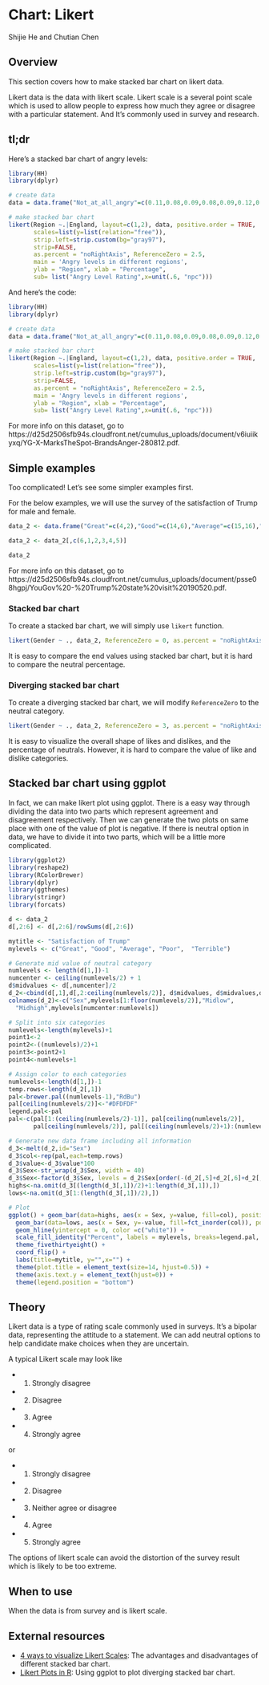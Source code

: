 # Chart: Likert {#likert}

Shijie He and Chutian Chen

## Overview

This section covers how to make stacked bar chart on likert data.

Likert data is the data with likert scale. Likert scale is a several point scale which is used to allow people to express how much they agree or disagree with a particular statement. And It's commonly used in survey and research.

## tl;dr

Here's a stacked bar chart of angry levels:

```r
library(HH)
library(dplyr)

# create data
data = data.frame("Not_at_all_angry"=c(0.11,0.08,0.09,0.08,0.09,0.12,0.05,0.08),"Not_very_angry"=c(0.75,0.75,0.74,0.70,0.78,0.68,0.86,0.71),"Fairly_angry"=c(0.13,0.14,0.16,0.17,0.11,0.18,0.06,0.19),"Very_angry"=c(0.02,0.02,0.02,0.05,0.02,0.02,0.03,0.01),"Region"=c("North","Midlands","East","London","South","Wales","Scotland","Northern_Ireland"),"England" = c("England", "England", "England", "England", "England", "Not England", "Not England", "Not England"))

# make stacked bar chart
likert(Region ~.|England, layout=c(1,2), data, positive.order = TRUE, 
       scales=list(y=list(relation="free")),
       strip.left=strip.custom(bg="gray97"),
       strip=FALSE,
       as.percent = "noRightAxis", ReferenceZero = 2.5,
       main = 'Angry levels in different regions', 
       ylab = "Region", xlab = "Percentage",
       sub= list("Angry Level Rating",x=unit(.6, "npc")))
```

And here's the code:

```r
library(HH)
library(dplyr)

# create data
data = data.frame("Not_at_all_angry"=c(0.11,0.08,0.09,0.08,0.09,0.12,0.05,0.08),"Not_very_angry"=c(0.75,0.75,0.74,0.70,0.78,0.68,0.86,0.71),"Fairly_angry"=c(0.13,0.14,0.16,0.17,0.11,0.18,0.06,0.19),"Very_angry"=c(0.02,0.02,0.02,0.05,0.02,0.02,0.03,0.01),"Region"=c("North","Midlands","East","London","South","Wales","Scotland","Northern_Ireland"),"England" = c("England", "England", "England", "England", "England", "Not England", "Not England", "Not England"))

# make stacked bar chart
likert(Region ~.|England, layout=c(1,2), data, positive.order = TRUE, 
       scales=list(y=list(relation="free")),
       strip.left=strip.custom(bg="gray97"),
       strip=FALSE,
       as.percent = "noRightAxis", ReferenceZero = 2.5,
       main = 'Angry levels in different regions', 
       ylab = "Region", xlab = "Percentage",
       sub= list("Angry Level Rating",x=unit(.6, "npc")))
```

For more info on this dataset, go to  https://d25d2506sfb94s.cloudfront.net/cumulus_uploads/document/v6iuiikyxq/YG-X-MarksTheSpot-BrandsAnger-280812.pdf.

## Simple examples

Too complicated! Let's see some simpler examples first. 

For the below examples, we will use the survey of the satisfaction of Trump for male and female.

```r
data_2 <- data.frame("Great"=c(4,2),"Good"=c(14,6),"Average"=c(15,16),"Poor"=c(17,17),"Terrible"=c(44,48),"Gender"=c("Male","Female"))

data_2 <- data_2[,c(6,1,2,3,4,5)]

data_2
```

For more info on this dataset, go to  https://d25d2506sfb94s.cloudfront.net/cumulus_uploads/document/psse08hgpj/YouGov%20-%20Trump%20state%20visit%20190520.pdf.

### Stacked bar chart

To create a stacked bar chart, we will simply use `likert` function. 

```r
likert(Gender ~ ., data_2, ReferenceZero = 0, as.percent = "noRightAxis", main = "Satisfaction of Trump")
```

It is easy to compare the end values using stacked bar chart, but it is hard to compare the neutral percentage.

### Diverging stacked bar chart

To create a diverging stacked bar chart, we will modify `ReferenceZero` to the neutral category.

```r
likert(Gender ~ ., data_2, ReferenceZero = 3, as.percent = "noRightAxis", main = "Satisfaction of Trump")
```

It is easy to visualize the overall shape of likes and dislikes, and the percentage of neutrals. However, it is hard to compare the value of like and dislike categories.

## Stacked bar chart using ggplot

In fact, we can make likert plot using ggplot. There is a easy way through dividing the data into two parts which represent agreement and disagreement respectively. Then we can generate the two plots on same place with one of the value of plot is negative. If there is neutral option in data, we have to divide it into two parts, which will be a little more complicated.

```r
library(ggplot2)
library(reshape2)
library(RColorBrewer)
library(dplyr)
library(ggthemes)
library(stringr)
library(forcats)

d <- data_2
d[,2:6] <- d[,2:6]/rowSums(d[,2:6])

mytitle <- "Satisfaction of Trump"
mylevels <- c("Great", "Good", "Average", "Poor",  "Terrible")

# Generate mid value of neutral category
numlevels <- length(d[1,])-1
numcenter <- ceiling(numlevels/2) + 1
d$midvalues <- d[,numcenter]/2
d_2<-cbind(d[,1],d[,2:ceiling(numlevels/2)], d$midvalues, d$midvalues,d[,numcenter:numlevels+1])
colnames(d_2)<-c("Sex",mylevels[1:floor(numlevels/2)],"Midlow",
  "Midhigh",mylevels[numcenter:numlevels])

# Split into six categories
numlevels<-length(mylevels)+1
point1<-2
point2<-((numlevels)/2)+1
point3<-point2+1
point4<-numlevels+1

# Assign color to each categories
numlevels<-length(d[1,])-1
temp.rows<-length(d_2[,1])
pal<-brewer.pal((numlevels-1),"RdBu")
pal[ceiling(numlevels/2)]<-"#DFDFDF"
legend.pal<-pal
pal<-c(pal[1:(ceiling(numlevels/2)-1)], pal[ceiling(numlevels/2)], 
       pal[ceiling(numlevels/2)], pal[(ceiling(numlevels/2)+1):(numlevels-1)])

# Generate new data frame including all information
d_3<-melt(d_2,id="Sex")
d_3$col<-rep(pal,each=temp.rows)
d_3$value<-d_3$value*100
d_3$Sex<-str_wrap(d_3$Sex, width = 40)
d_3$Sex<-factor(d_3$Sex, levels = d_2$Sex[order(-(d_2[,5]+d_2[,6]+d_2[,7]))])
highs<-na.omit(d_3[(length(d_3[,1])/2)+1:length(d_3[,1]),])
lows<-na.omit(d_3[1:(length(d_3[,1])/2),])

# Plot
ggplot() + geom_bar(data=highs, aes(x = Sex, y=value, fill=col), position="stack", stat="identity", width = 0.5) +
  geom_bar(data=lows, aes(x = Sex, y=-value, fill=fct_inorder(col)), position="stack", stat="identity", width = 0.5) +
  geom_hline(yintercept = 0, color =c("white")) +
  scale_fill_identity("Percent", labels = mylevels, breaks=legend.pal, guide="legend") + 
  theme_fivethirtyeight() + 
  coord_flip() +
  labs(title=mytitle, y="",x="") +
  theme(plot.title = element_text(size=14, hjust=0.5)) +
  theme(axis.text.y = element_text(hjust=0)) +
  theme(legend.position = "bottom") 
```

## Theory

Likert data is a type of rating scale commonly used in surveys. It's a bipolar data, representing the attitude to a statement. We can add neutral options to help candidate make choices when they are uncertain.

A typical Likert scale may look like

- 1. Strongly disagree
- 2. Disagree
- 3. Agree
- 4. Strongly agree

or

- 1. Strongly disagree
- 2. Disagree
- 3. Neither agree or disagree
- 4. Agree
- 5. Strongly agree

The options of likert scale can avoid the distortion of the survey result which is likely to be too extreme.

## When to use

When the data is from survey and is likert scale.

## External resources
- [4 ways to visualize Likert Scales](http://daydreamingnumbers.com/blog/4-ways-to-visualize-likert-scales/){target="_blank"}: The advantages and disadvantages of different stacked bar chart.
- [Likert Plots in R](http://rnotr.com/likert/ggplot/barometer/likert-plots/){target="_blank"}: Using ggplot to plot diverging stacked bar chart.
